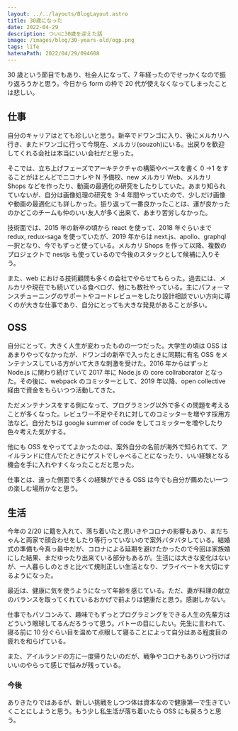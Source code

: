 ```yaml
---
layout: ../../layouts/BlogLayout.astro
title: 30歳になった
date: 2022-04-29
description: ついに30歳を迎えた話
image: /images/blog/30-years-old/ogp.png
tags: life
hatenaPath: 2022/04/29/094608
---
```



30 歳という節目でもあり、社会人になって、7 年経ったのでせっかくなので振り返ろうかと思う。今日から form の枠で 20 代が使えなくなってしまったことは悲しい。

## 仕事

自分のキャリアはとても珍しいと思う。新卒でドワンゴに入り、後にメルカリへ行き、またドワンゴに行って今現在、メルカリ(souzoh)にいる。出戻りを歓迎してくれる会社は本当にいい会社だと思った。

そこでは、立ち上げフェーズでアーキテクチャの構築やベースを書く 0 ->1 をすることがほとんどでニコナレや N 予備校、new メルカリ Web、メルカリ Shops などを作ったり、動画の最適化の研究をしたりしていた。あまり知られていないが、自分は画像処理の研究を 3-4 年間やっていたので、少しだけ画像や動画の最適化にも詳しかった。振り返って一番良かったことは、運が良かったのかどこのチームも仲のいい友人が多く出来て、あまり苦労しなかった。

技術面では、2015 年の新卒の頃から react を使って、2018 年ぐらいまで redux, redux-saga を使っていたが、2019 年からは next.js、apollo、graphql 一択となり、今でもずっと使っている。メルカリ Shops を作って以降、複数のプロジェクトで nestjs も使っているので今後のスタックとして候補に入りそう。

また、web における技術顧問も多くの会社でやらせてもらった。過去には、メルカリや現在でも続いている食べログ、他にも数社やっている。主にパフォーマンスチューニングのサポートやコードレビューをしたり設計相談でいい方向に導くのが大きな仕事であり、自分にとっても大きな発見があることが多い。

## OSS

自分にとって、大きく人生が変わったものの一つだった。大学生の頃は OSS はあまりやってなかったが、ドワンゴの新卒で入ったときに同期に有名 OSS をメンテナンスしている方がいて大きな刺激を受けた。2016 年からはずっと Node.js に関わり続けていて 2017 年に Node.js の core collraborator となった。その後に、webpack のコミッターとして、2019 年以降、open collective 経由で資金をもらいつつ活動してきた。

ただメンテナンスをする側になって、プログラミング以外で多くの問題を考えることが多くなった。レビュワー不足やそれに対してのコミッターを増やす採用方法など。自分たちは google summer of code をしてコミッターを増やしたり色々考えた気がする。

<OG url="https://blog.hiroppy.me/entry/current-status-and-future-of-oss" />

他にも OSS をやっててよかったのは、案外自分の名前が海外で知られてて、アイルランドに住んでたときにゲストでしゃべることになったり、いい経験となる機会を手に入れやすくなったことだと思った。

<OG url="https://blog.hiroppy.me/entry/first-speech-abroad" />

仕事とは、違った側面で多くの経験ができる OSS は今でも自分が薦めたい一つの楽しむ場所かなと思う。

## 生活

今年の 2/20 に籍を入れて、落ち着いたと思いきやコロナの影響もあり、まだちゃんと両家で顔合わせをしたり等行っていないので案外バタバタしている。結婚式の準備も今真っ最中だが、コロナによる延期を避けたかったので今回は家族婚にした結果、まだゆったり出来ている部分もあるが。生活には大きな変化はないが、一人暮らしのときと比べて規則正しい生活となり、プライベートを大切にするようになった。

最近は、健康に気を使うようになって年齢を感じている。ただ、妻が料理の献立のバランスを取ってくれているおかげで前よりは健康だと思う。感謝しかない。

<OG url="https://blog.hiroppy.me/entry/eye" />

仕事でもパソコンみて、趣味でもずっとプログラミングをできる人生の先輩方はどういう眼球してるんだろうって思う。バトーの目にしたい。先生に言われて、寝る前に 10 分ぐらい目を温めて点眼して寝ることによって自分はある程度目の疲れを和らげている。

また、アイルランドの方に一度帰りたいのだが、戦争やコロナもありいつ行けばいいのやらって感じで悩みが残っている。

### 今後

ありきたりではあるが、新しい挑戦をしつつ体は資本なので健康第一で生きていくことにしようと思う。もう少し私生活が落ち着いたら OSS にも戻ろうと思う。
